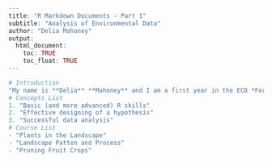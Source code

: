 ```r
---
title: "R Markdown Documents - Part 1"
subtitle: "Analysis of Environmental Data"
author: "Delia Mahoney"
output:
  html_document:
    toc: TRUE
    toc_float: TRUE
---
```

```r
# Introduction
"My name is **Delia** **Mahoney** and I am a first year in the ECO *Forest* *Resources* *and* *Arboriculture* program. OUtside of class, I enjoy trail rnning and am part of the Irish Dance club."
# Concepts List
1. "Basic (and more advanced) R skills"
2. "Effective designing of a hypothesis"
3. "Successful data analysis"
# Course List
- "Plants in the Landscape"
- "Landscape Patten and Process"
- "Pruning Fruit Crops"
```

